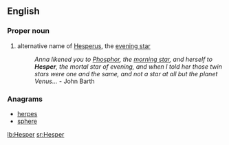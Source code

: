 ==English==

===Proper noun===
{{en-proper noun}}

# alternative name of [[Hesperus]], the [[evening star]]
#: ''Anna likened you to [[Phosphor]], the [[morning star]], and herself to '''Hesper''', the mortal star of evening, and when I told her those twin stars were one and the same, and not a star at all but the planet Venus...'' - John Barth

===Anagrams===
* [[herpes#English|herpes]]
* [[sphere#English|sphere]]

[[lb:Hesper]]
[[sr:Hesper]]